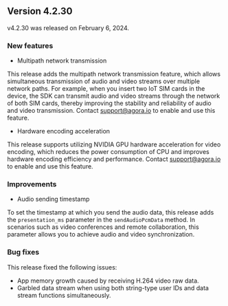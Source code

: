 
<PlatformWrapper platform="linux-cpp">

## Version 4.2.30

v4.2.30 was released on February 6, 2024.

### New features

- Multipath network transmission

This release adds the multipath network transmission feature, which allows simultaneous transmission of audio and video streams over multiple network paths. For example, when you insert two IoT SIM cards in the device, the SDK can transmit audio and video streams through the network of both SIM cards, thereby improving the stability and reliability of audio and video transmission. Contact support@agora.io to enable and use this feature.

- Hardware encoding acceleration

This release supports utilizing NVIDIA GPU hardware acceleration for video encoding, which reduces the power consumption of CPU and improves hardware encoding efficiency and performance. Contact support@agora.io to enable and use this feature.

### Improvements

- Audio sending timestamp

To set the timestamp at which you send the audio data, this release adds the `presentation_ms` parameter in the `sendAudioPcmData` method. In scenarios such as video conferences and remote collaboration, this parameter allows you to achieve audio and video synchronization.

### Bug fixes

This release fixed the following issues:

- App memory growth caused by receiving H.264 video raw data.
- Garbled data stream when using both string-type user IDs and data stream functions simultaneously.

</PlatformWrapper>
